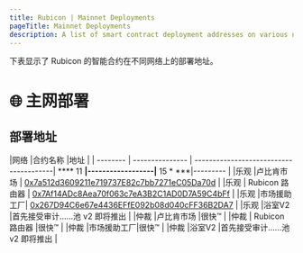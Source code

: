 ```yaml
---
title: Rubicon | Mainnet Deployments
pageTitle: Mainnet Deployments
description: A list of smart contract deployment addresses on various networks.
---
```


下表显示了 Rubicon 的智能合约在不同网络上的部署地址。

# 🌐 主网部署

## 部署地址

|网络 |合约名称 |地址 |
| -------- | --------------- | ---------------------------------------| **** 11 ****|------------------|**** 15 * ***|--------- |
|乐观 |卢比肯市场 | [0x7a512d3609211e719737E82c7bb7271eC05Da70d](https://optimistic.etherscan.io/address/0x7a512d3609211e719737E82c7bb7271eC05Da70d) |
|乐观 | Rubicon 路由器 | [0x7Af14ADc8Aea70f063c7eA3B2C1AD0D7A59C4bFf](https://optimistic.etherscan.io/address/0x7Af14ADc8Aea70f063c7eA3B2C1AD0D7A59C4bFf) |
|乐观 |市场援助工厂| [0x267D94C6e67e4436EFfE092b08d040cFF36B2DA7](https://optimistic.etherscan.io/address/0x267D94C6e67e4436EFfE092b08d040cFF36B2DA7) |
|乐观 |浴室V2 |首先接受审计……池 v2 即将推出 |
|仲裁 |卢比肯市场 |很快™ |
|仲裁 | Rubicon 路由器 |很快™ |
|仲裁 |市场援助工厂|很快™ |
|仲裁 |浴室V2 |首先接受审计……池 v2 即将推出 |